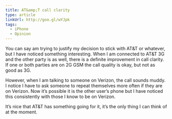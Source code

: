 ```yaml
---
title: AT&amp;T call clarity
type: article
linkUrl: http://goo.gl/wYJpk
tags:
  - iPhone
  - Opinion
---
```


You can say am trying to justify my decision to stick with AT&T or whatever, but I have noticed something interesting. When I am connected to AT&T 3G and the other party is as well, there is a definite improvement in call clarity. If one or both parties are on 2G GSM the call quality is okay, but not as good as 3G.

However, when I am talking to someone on Verizon, the call sounds muddy. I notice I have to ask someone to repeat themselves more often if they are on Verizon. Now it’s possible it is the other user’s phone but I have noticed this consistently with those I know to be on Verizon.

It’s nice that AT&T has something going for it, it’s the only thing I can think of at the moment.
